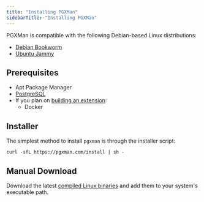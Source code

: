 ```yaml
---
title: "Installing PGXMan"
sidebarTitle: "Installing PGXMan"
---
```


PGXMan is compatible with the following Debian-based Linux distributions:

- [Debian Bookworm](https://www.debian.org/releases/bookworm)
- [Ubuntu Jammy](https://releases.ubuntu.com/jammy)

## Prerequisites

- Apt Package Manager
- [PostgreSQL](installing_postgres.md)
- If you plan on [building an extension](building_an_extension.md):
  - Docker

## Installer

The simplest method to install `pgxman` is through the installer script:

```console
curl -sfL https://pgxman.com/install | sh -
```

## Manual Download

Download the latest [compiled Linux
binaries](https://github.com/pgxman/release/releases/) and add them to your
system's executable path.
